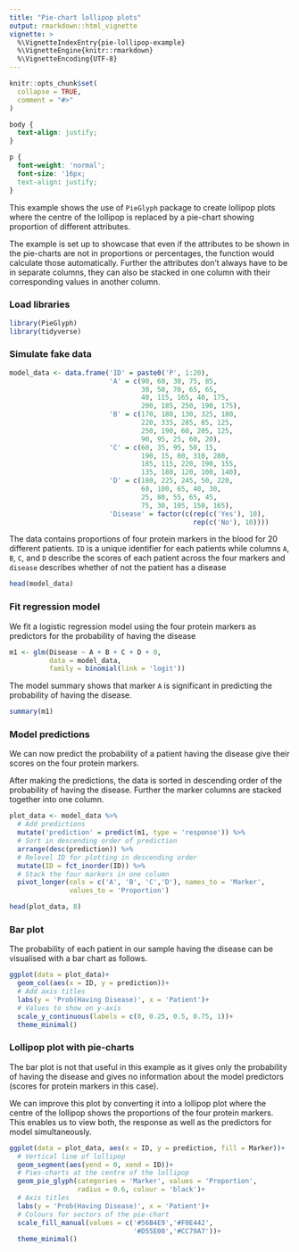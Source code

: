 ```yaml
---
title: "Pie-chart lollipop plots"
output: rmarkdown::html_vignette
vignette: >
  %\VignetteIndexEntry{pie-lollipop-example}
  %\VignetteEngine{knitr::rmarkdown}
  %\VignetteEncoding{UTF-8}
---
```


```r
knitr::opts_chunk$set(
  collapse = TRUE,
  comment = "#>"
)
```

```css
body {
  text-align: justify;
}

p {
  font-weight: 'normal';
  font-size: '16px;
  text-align: justify;
}
```

<p>This example shows the use of `PieGlyph` package to create lollipop plots where the centre of the lollipop is replaced by a pie-chart showing proportion of different attributes.</p>

<p>The example is set up to showcase that even if the attributes to be shown in the pie-charts are not in proportions or percentages, the function would calculate those automatically. Further the attributes don't always have to be in separate columns, they can also be stacked in one column with their corresponding values in another column.</p>

### Load libraries
```r
library(PieGlyph)
library(tidyverse)
```

### Simulate fake data
```r
model_data <- data.frame('ID' = paste0('P', 1:20),
                         'A' = c(90, 60, 30, 75, 85, 
                                 30, 50, 70, 65, 65, 
                                 40, 115, 165, 40, 175, 
                                 200, 185, 250, 190, 175),
                         'B' = c(170, 180, 130, 325, 180,
                                 220, 335, 285, 85, 125,
                                 250, 190, 60, 205, 125, 
                                 90, 95, 25, 60, 20),
                         'C' = c(60, 35, 95, 50, 15, 
                                 190, 15, 80, 310, 280, 
                                 185, 115, 220, 190, 155, 
                                 135, 180, 120, 100, 140),
                         'D' = c(180, 225, 245, 50, 220, 
                                 60, 100, 65, 40, 30, 
                                 25, 80, 55, 65, 45,
                                 75, 30, 105, 150, 165),
                         'Disease' = factor(c(rep(c('Yes'), 10),
                                              rep(c('No'), 10))))
```

<p> The data contains proportions of four protein markers in the blood for 20 different patients. `ID` is a unique identifier for each patients while columns `A`, `B`, `C`, and `D` describe the scores of each patient across the four markers and `disease` describes whether of not the patient has a disease</p>

```r
head(model_data)
```

### Fit regression model

<p> We fit a logistic regression model using the four protein markers as predictors for the probability of having the disease</p>
```r
m1 <- glm(Disease ~ A + B + C + D + 0,
          data = model_data,
          family = binomial(link = 'logit'))
```

<p> The model summary shows that marker `A` is significant in predicting the probability of having the disease.</p>
```r
summary(m1)
```

### Model predictions
<p>We can now predict the probability of a patient having the disease give their scores on the four protein markers.</p>

<p>After making the predictions, the data is sorted in descending order of the probability of having the disease. Further the marker columns are stacked together into one column.</p>
```r
plot_data <- model_data %>%
  # Add predictions
  mutate('prediction' = predict(m1, type = 'response')) %>%
  # Sort in descending order of prediction
  arrange(desc(prediction)) %>% 
  # Relevel ID for plotting in descending order
  mutate(ID = fct_inorder(ID)) %>% 
  # Stack the four markers in one column
  pivot_longer(cols = c('A', 'B', 'C','D'), names_to = 'Marker',
               values_to = 'Proportion')

head(plot_data, 8)
```

### Bar plot
<p>The probability of each patient in our sample having the disease can be visualised with a bar chart as follows.</p>
```r
ggplot(data = plot_data)+
  geom_col(aes(x = ID, y = prediction))+
  # Add axis titles
  labs(y = 'Prob(Having Disease)', x = 'Patient')+
  # Values to show on y-axis
  scale_y_continuous(labels = c(0, 0.25, 0.5, 0.75, 1))+
  theme_minimal()
```

### Lollipop plot with pie-charts

<p>The bar plot is not that useful in this example as it gives only the probability of having the disease and gives no information about the model predictors (scores for protein markers in this case).</p>

<p>We can improve this plot by converting it into a lollipop plot where the centre of the lollipop shows the proportions of the four protein markers. This enables us to view both, the response as well as the predictors for model simultaneously.</p>
```r
ggplot(data = plot_data, aes(x = ID, y = prediction, fill = Marker))+
  # Vertical line of lollipop
  geom_segment(aes(yend = 0, xend = ID))+
  # Pies-charts at the centre of the lollipop
  geom_pie_glyph(categories = 'Marker', values = 'Proportion',
                 radius = 0.6, colour = 'black')+
  # Axis titles
  labs(y = 'Prob(Having Disease)', x = 'Patient')+
  # Colours for sectors of the pie-chart
  scale_fill_manual(values = c('#56B4E9','#F0E442',
                               '#D55E00','#CC79A7'))+
  theme_minimal()
```

<br>
<br>
